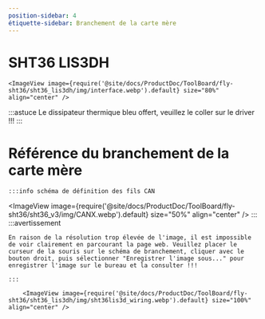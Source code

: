 ```yaml
---
position-sidebar: 4
étiquette-sidebar: Branchement de la carte mère
---
```




# SHT36 LIS3DH


    <ImageView image={require('@site/docs/ProductDoc/ToolBoard/fly-sht36/sht36_lis3dh/img/interface.webp').default} size="80%" align="center" />


:::astuce
Le dissipateur thermique bleu offert, veuillez le coller sur le driver !!!
:::



# Référence du branchement de la carte mère
    :::info schéma de définition des fils CAN
<ImageView image={require('@site/docs/ProductDoc/ToolBoard/fly-sht36/sht36_v3/img/CANX.webp').default} size="50%" align="center" />
    :::
    :::avertissement

    En raison de la résolution trop élevée de l'image, il est impossible de voir clairement en parcourant la page web. Veuillez placer le curseur de la souris sur le schéma de branchement, cliquer avec le bouton droit, puis sélectionner "Enregistrer l'image sous..." pour enregistrer l'image sur le bureau et la consulter !!!

    :::

        <ImageView image={require('@site/docs/ProductDoc/ToolBoard/fly-sht36/sht36_lis3dh/img/sht36lis3d_wiring.webp').default} size="100%" align="center" />
